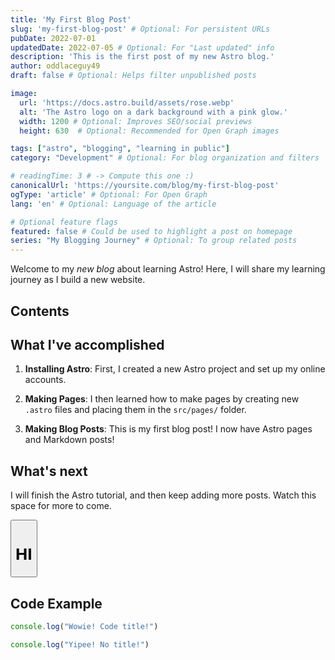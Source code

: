 ```yaml
---
title: 'My First Blog Post'
slug: 'my-first-blog-post' # Optional: For persistent URLs
pubDate: 2022-07-01
updatedDate: 2022-07-05 # Optional: For "Last updated" info
description: 'This is the first post of my new Astro blog.'
author: oddlaceguy49
draft: false # Optional: Helps filter unpublished posts

image:
  url: 'https://docs.astro.build/assets/rose.webp'
  alt: 'The Astro logo on a dark background with a pink glow.'
  width: 1200 # Optional: Improves SEO/social previews
  height: 630  # Optional: Recommended for Open Graph images

tags: ["astro", "blogging", "learning in public"]
category: "Development" # Optional: For blog organization and filters

# readingTime: 3 # -> Compute this one :)
canonicalUrl: 'https://yoursite.com/blog/my-first-blog-post'
ogType: 'article' # Optional: For Open Graph
lang: 'en' # Optional: Language of the article

# Optional feature flags
featured: false # Could be used to highlight a post on homepage
series: "My Blogging Journey" # Optional: To group related posts
---
```


Welcome to my _new blog_ about learning Astro! Here, I will share my learning journey as I build a new website.

## Contents

## What I've accomplished

1. **Installing Astro**: First, I created a new Astro project and set up my online accounts.

2. **Making Pages**: I then learned how to make pages by creating new `.astro` files and placing them in the `src/pages/` folder.

3. **Making Blog Posts**: This is my first blog post! I now have Astro pages and Markdown posts!

## What's next

I will finish the Astro tutorial, and then keep adding more posts. Watch this space for more to come.

<Button class="w-auto h-auto">
    <h1 class="m-0">HI</h1>
</Button>

## Code Example

```typescript:lib/mdx.ts
console.log("Wowie! Code title!")
```

```js
console.log("Yipee! No title!")
```